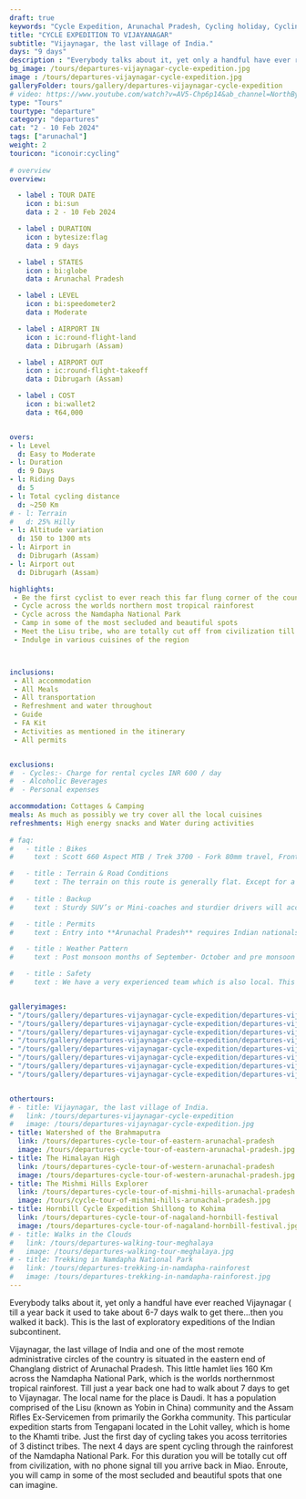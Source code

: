 ```yaml
---
draft: true
keywords: "Cycle Expedition, Arunachal Pradesh, Cycling holiday, Cycling Expedition to Vijoynagar"
title: "CYCLE EXPEDITION TO VIJAYANAGAR"
subtitle: "Vijaynagar, the last village of India."
days: "9 days"
description : "Everybody talks about it, yet only a handful have ever reached Vijaynagar. This is the last of exploratory expeditions of the Indian subcontinent."
bg_image: /tours/departures-vijaynagar-cycle-expedition.jpg
image : /tours/departures-vijaynagar-cycle-expedition.jpg
galleryFolder: tours/gallery/departures-vijaynagar-cycle-expedition
# video: https://www.youtube.com/watch?v=AV5-Chp6p14&ab_channel=NorthBynortheast
type: "Tours" 
tourtype: "departure"
category: "departures"
cat: "2 - 10 Feb 2024"
tags: ["arunachal"]
weight: 2
touricon: "iconoir:cycling"
 
# overview
overview:

  - label : TOUR DATE
    icon : bi:sun
    data : 2 - 10 Feb 2024

  - label : DURATION
    icon : bytesize:flag
    data : 9 days

  - label : STATES
    icon : bi:globe
    data : Arunachal Pradesh

  - label : LEVEL
    icon : bi:speedometer2
    data : Moderate

  - label : AIRPORT IN
    icon : ic:round-flight-land
    data : Dibrugarh (Assam)

  - label : AIRPORT OUT
    icon : ic:round-flight-takeoff
    data : Dibrugarh (Assam)

  - label : COST
    icon : bi:wallet2
    data : ₹64,000


overs:
- l: Level 
  d: Easy to Moderate 
- l: Duration
  d: 9 Days
- l: Riding Days
  d: 5
- l: Total cycling distance
  d: ~250 Km
# - l: Terrain
#   d: 25% Hilly 
- l: Altitude variation
  d: 150 to 1300 mts
- l: Airport in
  d: Dibrugarh (Assam)
- l: Airport out
  d: Dibrugarh (Assam)

highlights:
 - Be the first cyclist to ever reach this far flung corner of the country
 - Cycle across the worlds northern most tropical rainforest
 - Cycle across the Namdapha National Park
 - Camp in some of the most secluded and beautiful spots
 - Meet the Lisu tribe, who are totally cut off from civilization till just a couple of years back
 - Indulge in various cuisines of the region



inclusions:
 - All accommodation
 - All Meals
 - All transportation
 - Refreshment and water throughout
 - Guide
 - FA Kit
 - Activities as mentioned in the itinerary
 - All permits


exclusions:
#  - Cycles:- Charge for rental cycles INR 600 / day
#  - Alcoholic Beverages
#  - Personal expenses

accommodation: Cottages & Camping
meals: As much as possibly we try cover all the local cuisines
refreshments: High energy snacks and Water during activities  
 
# faq:
#   - title : Bikes
#     text : Scott 660 Aspect MTB / Trek 3700 - Fork 80mm travel, Front Derailleur Shimano FD-TX50 / 34.9mm, Rear Derailleur Shimano Tourney RD-TX35 21 Speed (Upgraded), Shifters Shimano ST-EF 41 L / 7R EZ-ire plus (Upgraded), Brakeset Tektro SCM-02 mech. Disc 160F/160Rmm Rotor, Front Tyre 6 26×2.1 / 30TPI, Rear Tyre 6 26×2.1 / 30TPI, Weight 13.6 kg / 29.98 lbs

#   - title : Terrain & Road Conditions
#     text : The terrain on this route is generally flat. Except for a few odd days the roads are generally excellent. This is probably one of the easiest routes to cycle in the Northeastern region, with beautiful views, interesting tribes and excellent road conditions.
   
#   - title : Backup
#     text : Sturdy SUV’s or Mini-coaches and sturdier drivers will accompany you on every trip. These vehicles are along right from your airport pick up to your drop back to the airport.

#   - title : Permits 
#     text : Entry into **Arunachal Pradesh** requires Indian nationals to aquire a Inner Line Permit (ILP) whereas foreign nationals require Restricted Area Permits (RAP), both of which have a certain fees applicable.

#   - title : Weather Pattern 
#     text : Post monsoon months of September- October and pre monsoon months of March-April are very pleasant with blue skies and a fair days. Peak winters are from November to February with the mercury coming down below 15 C in the nights, where as the days are quite pleasant.

#   - title : Safety 
#     text : We have a very experienced team which is also local. This reflects in the overall safety of our tours. Rest assured your guides know where extra attention is required and when. All our routes are well known to us, we know where the nearest medical facilities are, we know whom to contact if in case of an emergency, we know all the alternate routes in case of road blockages. We have CASEVAC protocols in place to streamline the process in case of emergencies. You can rest easy knowing that in the outdoors in general and this region in particular you are in safe hands with us.


galleryimages:
- "/tours/gallery/departures-vijaynagar-cycle-expedition/departures-vijaynagar-cycle-expedition-2.jpg"
- "/tours/gallery/departures-vijaynagar-cycle-expedition/departures-vijaynagar-cycle-expedition-3.jpg"
- "/tours/gallery/departures-vijaynagar-cycle-expedition/departures-vijaynagar-cycle-expedition-4.jpg"
- "/tours/gallery/departures-vijaynagar-cycle-expedition/departures-vijaynagar-cycle-expedition-5.jpg"
- "/tours/gallery/departures-vijaynagar-cycle-expedition/departures-vijaynagar-cycle-expedition-6.jpg"
- "/tours/gallery/departures-vijaynagar-cycle-expedition/departures-vijaynagar-cycle-expedition-7.jpg"
- "/tours/gallery/departures-vijaynagar-cycle-expedition/departures-vijaynagar-cycle-expedition-8.jpg"
- "/tours/gallery/departures-vijaynagar-cycle-expedition/departures-vijaynagar-cycle-expedition-9.jpg"


othertours:
# - title: Vijaynagar, the last village of India.
#   link: /tours/departures-vijaynagar-cycle-expedition
#   image: /tours/departures-vijaynagar-cycle-expedition.jpg
- title: Watershed of the Brahmaputra
  link: /tours/departures-cycle-tour-of-eastern-arunachal-pradesh
  image: /tours/departures-cycle-tour-of-eastern-arunachal-pradesh.jpg
- title: The Himalayan High
  link: /tours/departures-cycle-tour-of-western-arunachal-pradesh
  image: /tours/departures-cycle-tour-of-western-arunachal-pradesh.jpg
- title: The Mishmi Hills Explorer 
  link: /tours/departures-cycle-tour-of-mishmi-hills-arunachal-pradesh
  image: /tours/cycle-tour-of-mishmi-hills-arunachal-pradesh.jpg
- title: Hornbill Cycle Expedition Shillong to Kohima
  link: /tours/departures-cycle-tour-of-nagaland-hornbill-festival
  image: /tours/departures-cycle-tour-of-nagaland-hornbill-festival.jpg
# - title: Walks in the Clouds
#   link: /tours/departures-walking-tour-meghalaya
#   image: /tours/departures-walking-tour-meghalaya.jpg
# - title: Trekking in Namdapha National Park
#   link: /tours/departures-trekking-in-namdapha-rainforest
#   image: /tours/departures-trekking-in-namdapha-rainforest.jpg         
--- 
```


Everybody talks about it, yet only a handful have ever reached Vijaynagar ( till a year back it used to take about 6-7 days walk to get there...then you walked it back). This is the last of exploratory expeditions of the Indian subcontinent.

Vijaynagar, the last village of India and one of the most remote administrative circles of the country is situated in the eastern end of Changlang district of Arunachal Pradesh. This little hamlet  lies 160 Km across the Namdapha National Park, which is the worlds northernmost tropical rainforest. Till just a year back one had to walk about 7 days to get to Vijaynagar. The local name for the place is Daudi. It has a population comprised of the Lisu (known as Yobin in China) community and the Assam Rifles Ex-Servicemen from primarily the Gorkha community.
This particular expedition starts from Tengapani located in the Lohit valley, which is home to the Khamti tribe. Just the first day of cycling takes you acoss territories of 3 distinct tribes. The next 4 days are spent cycling through the rainforest of the Namdapha National Park. For this duration you will be totally cut off from civilization, with no phone signal till you arrive back in Miao. Enroute, you will camp in some of the most secluded and beautiful spots that one can imagine.